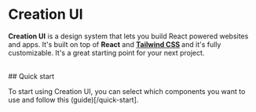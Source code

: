 # Creation UI

<b>Creation UI</b> is a design system that lets you build React powered websites
and apps. It's built on top of <b>React</b> and <b>
  [Tailwind CSS](https://tailwindcss.com)
</b> and it's fully customizable. It's a great starting point for your next project.

<br />
## Quick start

To start using Creation UI, you can select which components you want to use and follow this (guide)[/quick-start].
